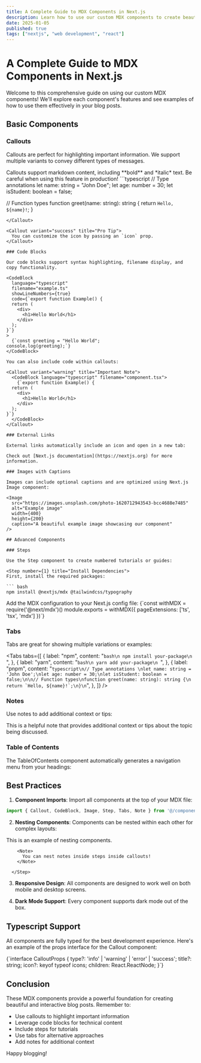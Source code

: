 ```yaml
---
title: A Complete Guide to MDX Components in Next.js
description: Learn how to use our custom MDX components to create beautiful and interactive blog posts
date: 2025-01-05
published: true
tags: ["nextjs", "web development", "react"]
---
```


# A Complete Guide to MDX Components in Next.js

Welcome to this comprehensive guide on using our custom MDX components! We'll explore each component's features and see examples of how to use them effectively in your blog posts.

## Basic Components

### Callouts

Callouts are perfect for highlighting important information. We support multiple variants to convey different types of messages.

<Callout variant="info" title="Did you know?">
  Callouts support markdown content, including **bold** and *italic* text.
</Callout>

<Callout variant="warning" title="Important Note">
  Be careful when using this feature in production!
</Callout>

<Callout variant="error" title="Common Mistake">
  ```typescript
// Type annotations
let name: string = "John Doe";
let age: number = 30;
let isStudent: boolean = false;

// Function types
function greet(name: string): string {
return `Hello, ${name}!`;
}

````
</Callout>

<Callout variant="success" title="Pro Tip">
  You can customize the icon by passing an `icon` prop.
</Callout>

### Code Blocks

Our code blocks support syntax highlighting, filename display, and copy functionality.

<CodeBlock
  language="typescript"
  filename="example.ts"
  showLineNumbers={true}
  code={`export function Example() {
  return (
    <div>
      <h1>Hello World</h1>
    </div>
  );
}`}
>
  {`const greeting = "Hello World";
console.log(greeting);`}
</CodeBlock>

You can also include code within callouts:

<Callout variant="warning" title="Important Note">
  <CodeBlock language="typescript" filename="component.tsx">
    {`export function Example() {
  return (
    <div>
      <h1>Hello World</h1>
    </div>
  );
}`}
  </CodeBlock>
</Callout>

### External Links

External links automatically include an icon and open in a new tab:

Check out [Next.js documentation](https://nextjs.org) for more information.

### Images with Captions

Images can include optional captions and are optimized using Next.js Image component:

<Image
  src="https://images.unsplash.com/photo-1620712943543-bcc4688e7485"
  alt="Example image"
  width={400}
  height={200}
  caption="A beautiful example image showcasing our component"
/>

## Advanced Components

### Steps

Use the Step component to create numbered tutorials or guides:

<Step number={1} title="Install Dependencies">
First, install the required packages:

``` bash
npm install @nextjs/mdx @tailwindcss/typography
````

</Step>

<Step number={2} title="Configure MDX">
Add the MDX configuration to your Next.js config file:

<CodeBlock language="javascript" filename="next.config.js">
{`const withMDX = require('@next/mdx')()
module.exports = withMDX({
  pageExtensions: ['ts', 'tsx', 'mdx']
})`}
</CodeBlock>
</Step>

### Tabs

Tabs are great for showing multiple variations or examples:

<Tabs
  tabs={[
    {
      label: "npm",
      content: "```bash\n npm install your-package\n ```",
    },
    {
      label: "yarn",
      content: "```bash\n yarn add your-package\n ```",
    },
    {
      label: "pnpm",
      content:
        "```typescript\n// Type annotations \nlet name: string = 'John Doe';\nlet age: number = 30;\nlet isStudent: boolean = false;\n\n// Function types\nfunction greet(name: string): string {\n  return `Hello, ${name}!`;\n}\n```",
    },
  ]}
/>

### Notes

Use notes to add additional context or tips:

<Note>
  This is a helpful note that provides additional context or tips about the
  topic being discussed.
</Note>

### Table of Contents

The TableOfContents component automatically generates a navigation menu from your headings:

<TableOfContents toc={toc} />

## Best Practices

1. **Component Imports**: Import all components at the top of your MDX file:

```jsx
import { Callout, CodeBlock, Image, Step, Tabs, Note } from '@/components/mdx
```

2.  **Nesting Components**: Components can be nested within each other for complex layouts:

   <Callout type="info" title="Nested Components">
  <Step number={1} title="Example Step">
    This is an example of nesting components.

        <Note>
          You can nest notes inside steps inside callouts!
        </Note>

      </Step>

</Callout>

3.  **Responsive Design**: All components are designed to work well on both mobile and desktop screens.

4.  **Dark Mode Support**: Every component supports dark mode out of the box.

## Typescript Support

All components are fully typed for the best development experience. Here's an example of the props interface for the Callout component:

<CodeBlock filename="types.ts" language="typescript">
  {`interface CalloutProps {
  type?: 'info' | 'warning' | 'error' | 'success';
  title?: string;
  icon?: keyof typeof icons;
  children: React.ReactNode;
}`}
</CodeBlock>

## Conclusion

These MDX components provide a powerful foundation for creating beautiful and interactive blog posts. Remember to:

- Use callouts to highlight important information
- Leverage code blocks for technical content
- Include steps for tutorials
- Use tabs for alternative approaches
- Add notes for additional context

Happy blogging!
